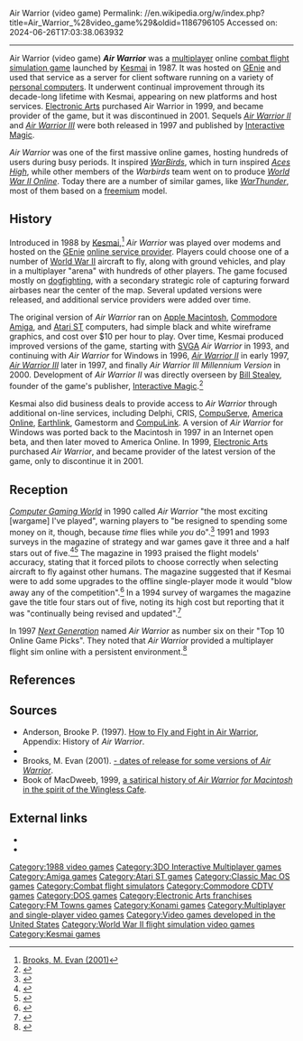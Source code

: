 Air Warrior (video game)
Permalink: //en.wikipedia.org/w/index.php?title=Air_Warrior_%28video_game%29&oldid=1186796105
Accessed on: 2024-06-26T17:03:38.063932



------
Air Warrior (video game)
{{For|the combat aircrew ensemble|Air Warrior (U.S. Army)}}
{{More citations needed|date=June 2013}}
{{Use American English|date=January 2023}}
{{Use mdy dates|date=January 2023}}
{{Infobox video game
| title = Air Warrior
| image = Air Warrior Cover Art.jpg
| developer = [[Kesmai]]
| publisher = [[Konami]] (''Air Warrior SVGA'')
| engine = 
| released = [[1987 in video gaming|1987]]
| genre = [[Combat flight simulation game|Air combat simulation]]
| modes = Single-player, multiplayer
| platforms = [[Microsoft Windows|Windows]], [[3DO Interactive Multiplayer|3DO]], [[Amiga]], [[Atari ST]], [[Commodore CDTV|CDTV]], [[FM Towns]], [[Mac OS]]
}}
'''''Air Warrior''''' was a [[Multiplayer online game|multiplayer]] online [[combat flight simulation game]] launched by [[Kesmai]] in 1987. It was hosted on [[GEnie]] and used that service as a server for client software running on a variety of [[personal computer]]s. It underwent continual improvement through its decade-long lifetime with Kesmai, appearing on new platforms and host services. [[Electronic Arts]] purchased Air Warrior in 1999, and became provider of the game, but it was discontinued in 2001. Sequels ''[[Air Warrior II]]'' and ''[[Air Warrior III]]'' were both released in 1997 and published by [[Interactive Magic]].

''Air Warrior'' was one of the first massive online games, hosting hundreds of users during busy periods. It inspired ''[[WarBirds]]'', which in turn inspired ''[[Aces High (video game)|Aces High]]'', while other members of the ''Warbirds'' team went on to produce ''[[World War II Online]]''. Today there are a number of similar games, like ''[[WarThunder]]'', most of them based on a [[freemium]] model.

==History==
Introduced in 1988 by [[Kesmai]],<ref name=Brooks>[http://home.comcast.net/~evanbrooks/20tha1.htm Brooks, M. Evan (2001)]</ref> ''Air Warrior'' was played over modems and hosted on the [[GEnie]] [[online service provider]]. Players could choose one of a number of [[World War II]] aircraft to fly, along with ground vehicles, and play in a multiplayer "arena" with hundreds of other players. The game focused mostly on [[dogfight]]ing, with a secondary strategic role of capturing forward airbases near the center of the map. Several updated versions were released, and additional service providers were added over time.

The original version of ''Air Warrior'' ran on [[Apple Macintosh]], [[Commodore International|Commodore]] [[Amiga]], and [[Atari ST]] computers, had simple black and white wireframe graphics, and cost over $10 per hour to play. Over time, Kesmai produced improved versions of the game, starting with [[SVGA]] ''Air Warrior'' in 1993, and continuing with ''Air Warrior'' for Windows in 1996, ''[[Air Warrior II]]'' in early 1997, ''[[Air Warrior III]]'' later in 1997, and finally ''Air Warrior III Millennium Version'' in 2000. Development of ''Air Warrior II'' was directly overseen by [[Bill Stealey]], founder of the game's publisher, [[Interactive Magic]].<ref>{{cite magazine|title=Interactive Magic |magazine=[[Next Generation (magazine)|Next Generation]]|issue=21 |publisher=[[Imagine Media]] |date=September 1996|pages=109–110}}</ref>

Kesmai also did business deals to provide access to ''Air Warrior'' through additional on-line services, including Delphi, CRIS, [[CompuServe]], [[America Online]], [[Earthlink]], Gamestorm and [[Compupress|CompuLink]]. A version of ''Air Warrior'' for Windows was ported back to the Macintosh in 1997 in an Internet open beta, and then later moved to America Online. In 1999, [[Electronic Arts]] purchased ''Air Warrior'', and became provider of the latest version of the game, only to discontinue it in 2001.

==Reception==
''[[Computer Gaming World]]'' in 1990 called ''Air Warrior'' "the most exciting [wargame] I've played", warning players to "be resigned to spending some money on it, though, because ''time'' flies while ''you'' do".<ref name="archibald199001">{{cite magazine | url=http://www.cgwmuseum.org/galleries/index.php?year=1990&pub=2&id=67 | title=Lost in the Ozone Again / "Air Warrior" on GEnie | magazine=Computer Gaming World | date=January 1990 | accessdate=November 15, 2013 | author=Archibald, Dale | pages=14 | issue=67}}</ref> 1991 and 1993 surveys in the magazine of strategy and war games gave it three and a half stars out of five.<ref name="brooks199111">{{cite magazine | url=http://www.cgwmuseum.org/galleries/index.php?year=1991&pub=2&id=88 | title=Computer Strategy and Wargames: The 1900-1950 Epoch / Part I (A-L) of an Annotated Paiktography | magazine=Computer Gaming World | date=November 1991 | accessdate=November 18, 2013 | author=Brooks, M. Evan | pages=138}}</ref><ref name="brooks199309">{{cite magazine | url=http://www.cgwmuseum.org/galleries/index.php?year=1993&pub=2&id=110 | title=Brooks' Book of Wargames: 1900-1950, A-P | magazine=Computer Gaming World | date=September 1993 | accessdate=July 30, 2014 | author=Brooks, M. Evan | pages=118}}</ref> The magazine in 1993 praised the flight models' accuracy, stating that it forced pilots to choose correctly when selecting aircraft to fly against other humans. The magazine suggested that if Kesmai were to add some upgrades to the offline single-player mode it would "blow away any of the competition".<ref name="fick199305">{{cite magazine | url=http://www.cgwmuseum.org/galleries/index.php?year=1993&pub=2&id=106 | title=SVGA Air Warrior | magazine=Computer Gaming World | date=May 1993 | accessdate=July 7, 2014 | author=Fick, Doug | pages=98}}</ref> In a 1994 survey of wargames the magazine gave the title four stars out of five, noting its high cost but reporting that it was "continually being revised and updated".<ref name="brooks199401">{{Cite magazine |last=Brooks |first=M. Evan |date=January 1994 |title=War In Our Time / A Survey Of Wargames From 1950-2000 |url=http://www.cgwmuseum.org/galleries/index.php?year=1994&pub=2&id=114 |magazine=Computer Gaming World |pages=194–212}}</ref>

In 1997 ''[[Next Generation (magazine)|Next Generation]]'' named ''Air Warrior'' as number six on their "Top 10 Online Game Picks". They noted that ''Air Warrior'' provided a multiplayer flight sim online with a persistent environment.<ref>{{cite magazine |title=Next Generation's Top 10 Online Game Picks |magazine=[[Next Generation (magazine)|Next Generation]]|issue=27|publisher=[[Imagine Media]] |date=March 1997|page=42}}</ref>

==References==
{{reflist}}

==Sources==
* Anderson, Brooke P. (1997). [http://www.electraforge.com/brooke/flightsims/air_warrior/awtaman.txt How to Fly and Fight in Air Warrior], Appendix: History of ''Air Warrior''.  
* {{moby game|id=/air-warrior-ii|name=''Air Warrior II''}}
* Brooks, M. Evan (2001). [http://home.comcast.net/~evanbrooks/20tha1.htm - dates of release for some versions of ''Air Warrior'']. 
* Book of MacDweeb, 1999, [https://web.archive.org/web/20060501081035/http://smokingwrecks.com/?page_id=8 a satirical history of ''Air Warrior for Macintosh'' in the spirit of the Wingless Cafe].

==External links==
*{{MobyGames|id=-group/air-warrior-series|name=''Air Warrior'' series}}
*{{Internet Archive game|id=msdos_Air_Warrior_1992|platform=MS-DOS}}

[[Category:1988 video games]]
[[Category:3DO Interactive Multiplayer games]]
[[Category:Amiga games]]
[[Category:Atari ST games]]
[[Category:Classic Mac OS games]]
[[Category:Combat flight simulators]]
[[Category:Commodore CDTV games]]
[[Category:DOS games]]
[[Category:Electronic Arts franchises]]
[[Category:FM Towns games]]
[[Category:Konami games]]
[[Category:Multiplayer and single-player video games]]
[[Category:Video games developed in the United States]]
[[Category:World War II flight simulation video games]]
[[Category:Kesmai games]]